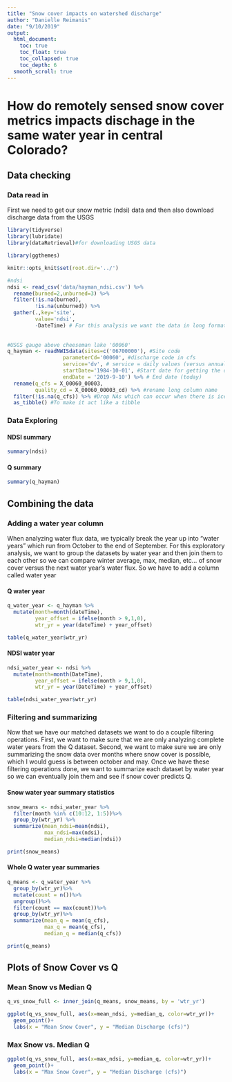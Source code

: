 ```yaml
---
title: "Snow cover impacts on watershed discharge"
author: "Danielle Reimanis"
date: "9/10/2019"
output:
  html_document:
    toc: true
    toc_float: true
    toc_collapsed: true
    toc_depth: 6
  smooth_scroll: true
---
```


# How do remotely sensed snow cover metrics impacts dischage in the same water year in central Colorado?
 
## Data checking

### Data read in

####### First we need to get our snow metric (ndsi) data and then also download discharge data from the USGS

```r
library(tidyverse) 
library(lubridate)
library(dataRetrieval)#for downloading USGS data

```

```r
library(ggthemes)

knitr::opts_knit$set(root.dir='../')
```


```r
#ndsi 
ndsi <- read_csv('data/hayman_ndsi.csv') %>%
  rename(burned=2,unburned=3) %>%
  filter(!is.na(burned),
         !is.na(unburned)) %>%
  gather(.,key='site',
         value='ndsi',
         -DateTime) # For this analysis we want the data in long format
  
  
#USGS gauge above cheeseman lake '00060'
q_hayman <- readNWISdata(sites=c('06700000'), #Site code 
                  parameterCd='00060', #discharge code in cfs
                  service='dv', # service = daily values (versus annual)
                  startDate='1984-10-01', #Start date for getting the data
                  endDate = '2019-9-10') %>% # End date (today) 
  rename(q_cfs = X_00060_00003,
         quality_cd = X_00060_00003_cd) %>% #rename long column name
  filter(!is.na(q_cfs)) %>% #Drop NAs which can occur when there is ice or sensor breaks
  as_tibble() #To make it act like a tibble

```

### Data Exploring

#### NDSI summary

```r
summary(ndsi)
```

#### Q summary

```r
summary(q_hayman)
```

## Combining the data

### Adding a water year column

########## When analyzing water flux data, we typically break the year up into “water years” which run from October to the end of September. For this exploratory analysis, we want to group the datasets by water year and then join them to each other so we can compare winter average, max, median, etc… of snow cover versus the next water year’s water flux. So we have to add a column called water year

#### Q water year 

```r
q_water_year <- q_hayman %>%
  mutate(month=month(dateTime),
         year_offset = ifelse(month > 9,1,0),
         wtr_yr = year(dateTime) + year_offset)

table(q_water_year$wtr_yr)
```

#### NDSI water year

```r
ndsi_water_year <- ndsi %>%
  mutate(month=month(DateTime),
         year_offset = ifelse(month > 9,1,0),
         wtr_yr = year(DateTime) + year_offset)

table(ndsi_water_year$wtr_yr)
```


### Filtering and summarizing

######## Now that we have our matched datasets we want to do a couple filtering operations. First, we want to make sure that we are only analyzing complete water years from the Q dataset. Second, we want to make sure we are only summarizing the snow data over months where snow cover is possible, which I would guess is between october and may. Once we have these filtering operations done, we want to summarize each dataset by water year so we can eventually join them and see if snow cover predicts Q.

#### Snow water year summary statistics

```r
snow_means <- ndsi_water_year %>%
  filter(month %in% c(10:12, 1:5))%>%
  group_by(wtr_yr) %>%
  summarize(mean_ndsi=mean(ndsi),
            max_ndsi=max(ndsi),
            median_ndsi=median(ndsi))

print(snow_means)
```

#### Whole Q water year summaries

```r
q_means <- q_water_year %>%
  group_by(wtr_yr)%>%
  mutate(count = n())%>%
  ungroup()%>%
  filter(count == max(count))%>%
  group_by(wtr_yr)%>%
  summarize(mean_q = mean(q_cfs),
            max_q = mean(q_cfs),
            median_q = median(q_cfs))

print(q_means)
```

## Plots of Snow Cover vs Q

### Mean Snow vs Median Q

```r
q_vs_snow_full <- inner_join(q_means, snow_means, by = 'wtr_yr')

ggplot(q_vs_snow_full, aes(x=mean_ndsi, y=median_q, color=wtr_yr))+
  geom_point()+
  labs(x = "Mean Snow Cover", y = "Median Discharge (cfs)")

```

### Max Snow vs. Median Q
```r

ggplot(q_vs_snow_full, aes(x=max_ndsi, y=median_q, color=wtr_yr))+
  geom_point()+
  labs(x = "Max Snow Cover", y = "Median Discharge (cfs)")

```